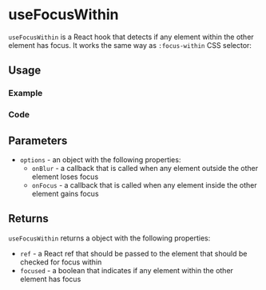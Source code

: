

<Meta of={allStories} />

# useFocusWithin

`useFocusWithin` is a React hook that detects if any element within the other element has focus. It works the same way as `:focus-within` CSS selector:

## Usage

### Example

<Canvas of={allStories.Usage} />

### Code

<Source of={allStories.Usage} />

## Parameters

- `options` - an object with the following properties:
  - `onBlur` - a callback that is called when any element outside the other element loses focus
  - `onFocus` - a callback that is called when any element inside the other element gains focus

## Returns

`useFocusWithin` returns a object with the following properties:

- `ref` - a React ref that should be passed to the element that should be checked for focus within
- `focused` - a boolean that indicates if any element within the other element has focus
